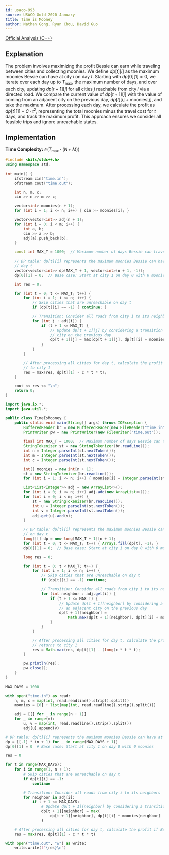 ```yaml
---
id: usaco-993
source: USACO Gold 2020 January
title: Time is Mooney
author: Nathan Gong, Ryan Chou, David Guo
---
```


[Official Analysis (C++)](http://www.usaco.org/current/data/sol_time_gold_jan20.html)

## Explanation

The problem involves maximizing the profit Bessie can earn while traveling
between cities and collecting moonies. We define $dp[t][i]$ as the maximum
moonies Bessie can have at city $i$ on day $t$. Starting with $dp[0][1] = 0$, we
iterate over each day up to $T_{\text{max}}$, the maximum number of days, and
over each city, updating $dp[t + 1][j]$ for all cities $j$ reachable from city
$i$ via a directed road. We compare the current value of $dp[t + 1][j]$ with the
value of coming from an adjacent city on the previous day,
$dp[t][i] + \text{moonies}[j]$, and take the maximum. After processing each day,
we calculate the profit as $dp[t][1] - C \cdot t^2$, representing the total
moonies minus the travel cost for $t$ days, and track the maximum profit. This
approach ensures we consider all feasible trips and ignore unreachable states.

## Implementation

**Time Complexity:** $\mathcal{O}(T_{\text{max}} \cdot (N + M))$

<LanguageSection>
<CPPSection>

```cpp
#include <bits/stdc++.h>
using namespace std;

int main() {
	ifstream cin("time.in");
	ofstream cout("time.out");

	int n, m, c;
	cin >> n >> m >> c;

	vector<int> moonies(n + 1);
	for (int i = 1; i <= n; i++) { cin >> moonies[i]; }

	vector<vector<int>> adj(n + 1);
	for (int i = 0; i < m; i++) {
		int a, b;
		cin >> a >> b;
		adj[a].push_back(b);
	}

	const int MAX_T = 1000;  // Maximum number of days Bessie can travel

	// DP table: dp[t][i] represents the maximum moonies Bessie can have at city i on
	// day t
	vector<vector<int>> dp(MAX_T + 1, vector<int>(n + 1, -1));
	dp[0][1] = 0;  // Base case: Start at city 1 on day 0 with 0 moonies

	int res = 0;

	for (int t = 0; t <= MAX_T; t++) {
		for (int i = 1; i <= n; i++) {
			// Skip cities that are unreachable on day t
			if (dp[t][i] == -1) { continue; }

			// Transition: Consider all roads from city i to its neighbors
			for (int j : adj[i]) {
				if (t + 1 <= MAX_T) {
					// Update dp[t + 1][j] by considering a transition from an adjacent
					// city on the previous day
					dp[t + 1][j] = max(dp[t + 1][j], dp[t][i] + moonies[j]);
				}
			}
		}

		// After processing all cities for day t, calculate the profit if Bessie returns
		// to city 1
		res = max(res, dp[t][1] - c * t * t);
	}

	cout << res << "\n";
	return 0;
}
```

</CPPSection>
<JavaSection>

```java
import java.io.*;
import java.util.*;

public class TimeIsMooney {
	public static void main(String[] args) throws IOException {
		BufferedReader br = new BufferedReader(new FileReader("time.in"));
		PrintWriter pw = new PrintWriter(new FileWriter("time.out"));

		final int MAX_T = 1000;  // Maximum number of days Bessie can travel
		StringTokenizer st = new StringTokenizer(br.readLine());
		int n = Integer.parseInt(st.nextToken());
		int m = Integer.parseInt(st.nextToken());
		int c = Integer.parseInt(st.nextToken());

		int[] moonies = new int[n + 1];
		st = new StringTokenizer(br.readLine());
		for (int i = 1; i <= n; i++) { moonies[i] = Integer.parseInt(st.nextToken()); }

		List<List<Integer>> adj = new ArrayList<>();
		for (int i = 0; i <= n; i++) adj.add(new ArrayList<>());
		for (int i = 0; i < m; i++) {
			st = new StringTokenizer(br.readLine());
			int u = Integer.parseInt(st.nextToken());
			int v = Integer.parseInt(st.nextToken());
			adj.get(u).add(v);
		}

		// DP table: dp[t][i] represents the maximum moonies Bessie can have at city i
		// on day t
		long[][] dp = new long[MAX_T + 1][n + 1];
		for (int t = 0; t <= MAX_T; t++) { Arrays.fill(dp[t], -1); }
		dp[0][1] = 0;  // Base case: Start at city 1 on day 0 with 0 moonies

		long res = 0;

		for (int t = 0; t < MAX_T; t++) {
			for (int i = 1; i <= n; i++) {
				// Skip cities that are unreachable on day t
				if (dp[t][i] == -1) continue;

				// Transition: Consider all roads from city i to its neighbors
				for (int neighbor : adj.get(i)) {
					if (t + 1 <= MAX_T) {
						// Update dp[t + 1][neighbor] by considering a transition from
						// an adjacent city on the previous day
						dp[t + 1][neighbor] =
						    Math.max(dp[t + 1][neighbor], dp[t][i] + moonies[neighbor]);
					}
				}
			}

			// After processing all cities for day t, calculate the profit if Bessie
			// returns to city 1
			res = Math.max(res, dp[t][1] - (long)c * t * t);
		}

		pw.println(res);
		pw.close();
	}
}
```

</JavaSection>
<PySection>

```py
MAX_DAYS = 1000

with open("time.in") as read:
	n, m, c = map(int, read.readline().strip().split())
	moonies = [0] + list(map(int, read.readline().strip().split()))

	adj = [[] for _ in range(n + 1)]
	for _ in range(m):
		u, v = map(int, read.readline().strip().split())
		adj[u].append(v)

# DP table: dp[t][i] represents the maximum moonies Bessie can have at city i on day t
dp = [[-1] * (n + 1) for _ in range(MAX_DAYS + 1)]
dp[0][1] = 0  # Base case: Start at city 1 on day 0 with 0 moonies

res = 0

for t in range(MAX_DAYS):
	for i in range(1, n + 1):
		# Skip cities that are unreachable on day t
		if dp[t][i] == -1:
			continue

		# Transition: Consider all roads from city i to its neighbors
		for neighbor in adj[i]:
			if t + 1 <= MAX_DAYS:
				# Update dp[t + 1][neighbor] by considering a transition from an adjacent city on the previous day
				dp[t + 1][neighbor] = max(
					dp[t + 1][neighbor], dp[t][i] + moonies[neighbor]
				)

	# After processing all cities for day t, calculate the profit if Bessie returns to city 1
	res = max(res, dp[t][1] - c * t * t)

with open("time.out", "w") as write:
	write.write(f"{res}\n")
```

</PySection>
</LanguageSection>
